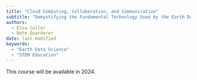 ```yaml
---
title: "Cloud Computing, Collaboration, and Communication"
subtitle: "Demystifying the Fundamental Technology Used by the Earth Data Science Community"
authors:
  - Elsa Culler
  - Nate Quarderer
date: last-modified
keywords:
  - "Earth Data Science"
  - "STEM Education"
---
```


This course will be available in 2024.